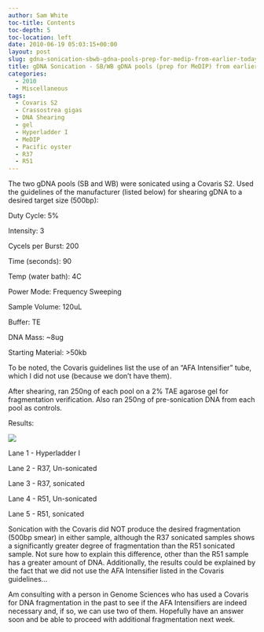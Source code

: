 ```yaml
---
author: Sam White
toc-title: Contents
toc-depth: 5
toc-location: left
date: 2010-06-19 05:03:15+00:00
layout: post
slug: gdna-sonication-sbwb-gdna-pools-prep-for-medip-from-earlier-today
title: gDNA Sonication - SB/WB gDNA pools (prep for MeDIP) from earlier today
categories:
  - 2010
  - Miscellaneous
tags:
  - Covaris S2
  - Crassostrea gigas
  - DNA Shearing
  - gel
  - Hyperladder I
  - MeDIP
  - Pacific oyster
  - R37
  - R51
---
```


The two gDNA pools (SB and WB) were sonicated using a Covaris S2. Used the guidelines of the manufacturer (listed below) for shearing gDNA to a desired target size (500bp):

Duty Cycle: 5%

Intensity: 3

Cycels per Burst: 200

Time (seconds): 90

Temp (water bath): 4C

Power Mode: Frequency Sweeping

Sample Volume: 120uL

Buffer: TE

DNA Mass: ~8ug

Starting Material: >50kb

To be noted, the Covaris guidelines list the use of an "AFA Intensifier" tube, which I did not use (because we don't have them).

After shearing, ran 250ng of each pool on a 2% TAE agarose gel for fragmentation verification. Also ran 250ng of pre-sonication DNA from each pool as controls.

Results:

![](https://eagle.fish.washington.edu/Arabidopsis/20100618%20sonicated%20DNA%20gel.jpg)

Lane 1 - Hyperladder I

Lane 2 - R37, Un-sonicated

Lane 3 - R37, sonicated

Lane 4 - R51, Un-sonicated

Lane 5 - R51, sonicated

Sonication with the Covaris did NOT produce the desired fragmentation (500bp smear) in either sample, although the R37 sonicated samples shows a significantly greater degree of fragmentation than the R51 sonicated sample. Not sure how to explain this difference, other than the R51 sample has a greater amount of DNA. Additionally, the results could be explained by the fact that we did not use the AFA Intensifier listed in the Covaris guidelines...

Am consulting with a person in Genome Sciences who has used a Covaris for DNA fragmentation in the past to see if the AFA Intensifiers are indeed necessary and, if so, we can use two of them. Hopefully have an answer soon and be able to proceed with additional fragmentation next week.
